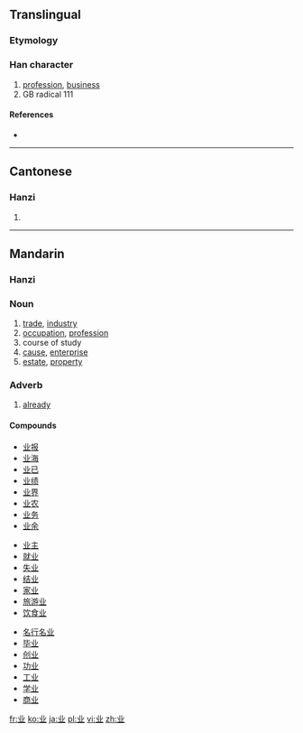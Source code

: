 {{also|業}}<!-- may be replaced by zh-forms -->
==Translingual==

===Etymology===
{{Han simp|業}}

===Han character===
{{Han char|rn=1|rad=一|as=04|sn=5|four=|canj=廿金 (TC), X廿金 (XTC)}}

# [[profession]], [[business]]
# GB radical 111

====References====
* {{Han ref|kx=0078.021|hdz=10015.040|uh=4E1A|ud=19994}}

----

==Cantonese==

===Hanzi===
{{yue-hanzi|jyut=|y=yip6|tra=業}}

# {{defn|Cantonese|sort=一04}}

----

==Mandarin==

===Hanzi===
{{cmn-hanzi|tra=業|pin=[[yè]] ([[ye4]])|wg=yeh<sup>4</sup>}}

===Noun===
{{cmn-noun|s|tra=業|pin=yè|pint=ye4|rs=一04}}

# [[trade]], [[industry]]
# [[occupation]], [[profession]]
# course of study
# [[cause]], [[enterprise]]
# [[estate]], [[property]]

===Adverb===
{{cmn-adv|s|tra=業|pin=yè|pint=ye4|rs=一04}}

# [[already]]

====Compounds====
{{top3}}
* [[业报]]
* [[业海]]
* [[业已]]
* [[业绩]]
* [[业界]]
* [[业农]]
* [[业务]]
* [[业余]]
{{mid3}}
* [[业主]]
* [[就业]]
* [[失业]]
* [[结业]]
* [[家业]]
* [[旅游业]]
* [[饮食业]]
{{mid3}}
* [[名行名业]]
* [[毕业]]
* [[创业]]
* [[功业]]
* [[工业]]
* [[学业]]
* [[商业]]
{{bottom}}

[[fr:业]]
[[ko:业]]
[[ja:业]]
[[pl:业]]
[[vi:业]]
[[zh:业]]